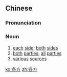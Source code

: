 ==Chinese==
{{zh-forms}}

===Pronunciation===
{{zh-pron
|m=gèfāng
|h=pfs=kok-fông
|cat=n
}}

===Noun===
{{zh-noun}}

# [[each]] [[side]]; [[both]] [[side]]s
# [[both]] [[party|parties]]; [[all]] [[party|parties]]
# [[various]] [[source]]s

[[ko:各方]]
[[zh:各方]]